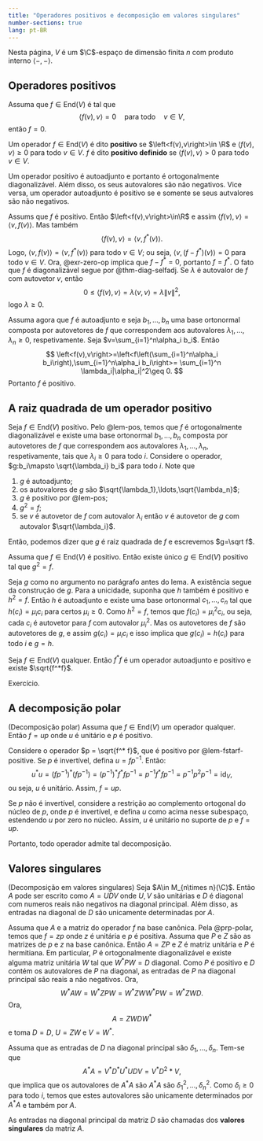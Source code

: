 ```yaml
--- 
title: "Operadores positivos e decomposição em valores singulares"
number-sections: true
lang: pt-BR
--- 
```


Nesta página, $V$ é um $\C$-espaço de dimensão finita $n$ com produto interno $\left<-,-\right>$.

## Operadores positivos

:::{#exr-zero-op}
Assuma que $f\in\mbox{End}(V)$ é tal que 
$$
\left<f(v),v\right>=0\quad\mbox{para todo}\quad v\in V,
$$
então $f=0$. 
:::

:::{#def-}
Um operador $f\in\mbox{End}(V)$ é dito **positivo** se $\left<f(v),v\right>\in \R$ e $\left<f(v),v\right>\geq 0$ para todo $v\in V$.
$f$ é dito **positivo definido** se $\left<f(v),v\right>> 0$ para todo $v\in V$. 
:::

:::{#lem-pos}
Um operador positivo é autoadjunto e portanto é ortogonalmente diagonalizável. Além disso, os seus autovalores são não negativos. 
Vice versa, um operador autoadjunto é positivo se e somente se seus autvalores são não negativos. 
:::

:::{.proof}
Assums que $f$ é positivo. Então $\left<f(v),v\right>\in\R$ e assim $\left<f(v),v\right>=\left<v,f(v)\right>$. Mas também 
$$
\left<f(v),v\right>=\left<v,f^*(v)\right>.
$$
Logo, $\left<v,f(v)\right>=\left<v,f^*(v)\right>$ para todo $v\in V$; ou seja, $\left<v,(f-f^*)(v)\right>=0$ para todo $v\in V$. Ora, @exr-zero-op implica que 
$f-f^*=0$, portanto $f=f^*$. O fato que $f$ é diagonalizável segue por @thm-diag-selfadj. Se $\lambda$ é autovalor de $f$ com autovetor $v$, então 
$$
0\leq \left<f(v),v\right>=\lambda\left<v,v\right>=\lambda\|v\|^2,
$$
logo $\lambda \geq 0$. 

Assuma agora que $f$ é autoadjunto e seja $b_1,\ldots,b_n$ uma base ortonormal composta por autovetores de $f$ que correspondem aos 
autovalores $\lambda_1,\ldots,\lambda_n\geq 0$, respetivamente. Seja $v=\sum_{i=1}^n\alpha_i b_i$. Então 
$$
\left<f(v),v\right>=\left<f\left(\sum_{i=1}^n\alpha_i b_i\right),\sum_{i=1}^n\alpha_i b_i\right>=
\sum_{i=1}^n \lambda_i|\alpha_i|^2\geq 0.
$$ 
Portanto $f$ é positivo. 
:::

## A raiz quadrada de um operador positivo

Seja $f\in\mbox{End}(V)$ positivo. Pelo @lem-pos, temos que $f$ é ortogonalmente diagonalizável e existe uma base ortonormal 
$b_1,\ldots,b_n$ composta por autovetores de $f$ que correspondem aos autovalores $\lambda_1,\ldots,\lambda_n$, respetivamente, 
tais que $\lambda_i\geq 0$ para todo $i$. Considere o operador, $g:b_i\mapsto \sqrt{\lambda_i} b_i$ para todo $i$. Note que 

1. $g$ é autoadjunto;
2. os autovalores de $g$ são $\sqrt{\lambda_1},\ldots,\sqrt{\lambda_n}$;
3. $g$ é positivo por @lem-pos;
4. $g^2=f$;
5. se $v$ é autovetor de $f$ com autovalor $\lambda_i$ então $v$ é autovetor de $g$ com autovalor $\sqrt{\lambda_i}$. 

Então, podemos dizer que $g$ é raiz quadrada de $f$ e escrevemos $g=\sqrt f$. 

:::{#lem-}
Assuma que $f\in\mbox{End}(V)$ é positivo. Então existe único $g\in\mbox{End}(V)$ positivo tal que $g^2=f$. 
:::

:::{.proof}
Seja $g$ como no argumento no parágrafo antes do lema. 
A existência segue da construção de $g$. Para a unicidade, suponha que $h$ também é positivo e $h^2 = f$. Então $h$ é autoadjunto 
e existe uma base ortonormal $c_1,\ldots,c_n$  tal que $h(c_i) = \mu_i c_i$ para certos $\mu_i \geq 0$. Como $h^2=f$, temos que 
$f(c_i)=\mu_i^2 c_i$, ou seja, cada $c_i$ é autovetor para $f$ com autovalor $\mu_i^2$. Mas os autovetores de $f$ são autovetores de $g$, e assim 
$g(c_i)=\mu_ic_i$ e isso implica que $g(c_i)=h(c_i)$ para todo $i$ e $g=h$. 
:::

:::{#lem-fstarf-positive}
Seja $f\in \mbox{End}(V)$ qualquer. Então $f^* f$ é um operador autoadjunto e positivo e existe $\sqrt{f^*f}$.  
:::
:::{.proof}
Exercício.
:::

## A decomposição polar

:::{#prp-polar}
(Decomposição polar)
Assuma que $f\in\mbox{End}(V)$ um operador qualquer. Então $f=u p$ onde $u$ é unitário e $p$ é positivo. 
:::

:::{.proof}
Considere o operador $p = \sqrt{f^* f}$, que é positivo por @lem-fstarf-positive. Se $p$ é invertível, defina $u = f p^{-1}$. Então:
$$
u^* u = (f p^{-1})^* (f p^{-1}) = (p^{-1})^* f^* f p^{-1} = p^{-1} f^* f p^{-1} = p^{-1} p^2 p^{-1} = \mbox{id}_V,
$$
ou seja, $u$ é unitário. Assim, $f = u p$.

Se $p$ não é invertível, considere a restrição ao complemento ortogonal do núcleo de $p$, onde $p$ é invertível, e defina $u$ como acima nesse subespaço, estendendo $u$ por zero no núcleo. Assim, $u$ é unitário no suporte de $p$ e $f = u p$.

Portanto, todo operador admite tal decomposição.
:::

## Valores singulares

:::{#thm-}
(Decomposição em valores singulares)
Seja $A\in M_{n\times n}(\C)$. Então $A$ pode ser escrito como $A=UDV$ onde $U,V$ são unitárias e $D$ é diagonal com numeros reais não negativos na diagonal principal.
Além disso, as entradas na diagonal de $D$ são unicamente determinadas por $A$. 
:::

:::{.proof}
Assuma que $A$ e a matriz do operador $f$ na base canônica. Pela @prp-polar, temos que $f=z p$ onde $z$ é unitária e 
$p$ é positiva. Assuma que $P$ e $Z$ são as matrizes de $p$ e $z$ na base canônica. Então $A=ZP$ e 
$Z$ é matriz unitária e $P$ é hermitiana. Em particular, $P$ é ortogonalmente diagonalizável e existe alguma matriz unitária 
$W$ tal que $W^*PW=D$ diagonal. Como $P$ é positivo e $D$ contém os autovalores de $P$ na diagonal, as entradas de $P$ na diagonal principal são 
reais a não negativos. Ora,
$$
W^*AW=W^*ZPW=W^*ZWW^*PW=W^*ZWD.
$$
Ora, 
$$
A=ZWDW^*
$$
e toma $D=D$, $U=ZW$ e $V=W^*$. 

Assuma que as entradas de $D$ na diagonal principal são $\delta_1,\ldots,\delta_n$. Tem-se que 
$$
A^*A=V^*D^*U^*UDV=V^*D^2*V,
$$ 
que implica que os autovalores de $A^*A$ são $A^*A$ são $\delta_1^2,\ldots,\delta_n^2$. Como $\delta_i\geq 0$ para todo $i$, temos que 
estes autovalores são unicamente determinados por $A^*A$ e também por $A$. 
::: 

:::{#def-}
As entradas na diagonal principal da matriz $D$ são chamadas dos **valores singulares** da matriz $A$.
:::

